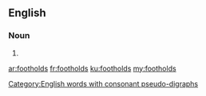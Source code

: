 ==English==

===Noun===
{{head|en}}

# {{plural of|foothold}}

[[Category:English words with consonant pseudo-digraphs]]

[[ar:footholds]]
[[fr:footholds]]
[[ku:footholds]]
[[my:footholds]]